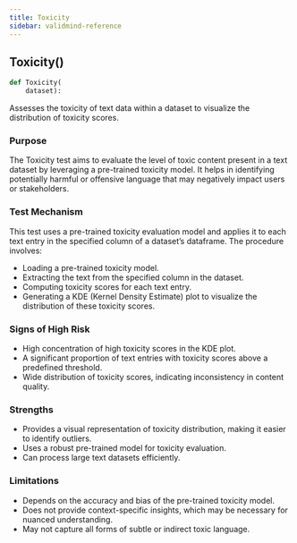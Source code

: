 ```yaml
---
title: Toxicity
sidebar: validmind-reference
---
```


## Toxicity[()]{.muted}

<!-- function.qmd.jinja2 - function signature -->

```python
def Toxicity(
    dataset):
```

Assesses the toxicity of text data within a dataset to visualize the distribution of toxicity scores.

### Purpose

The Toxicity test aims to evaluate the level of toxic content present in a text dataset by leveraging a pre-trained toxicity model. It helps in identifying potentially harmful or offensive language that may negatively impact users or stakeholders.

### Test Mechanism

This test uses a pre-trained toxicity evaluation model and applies it to each text entry in the specified column of a dataset’s dataframe. The procedure involves:

- Loading a pre-trained toxicity model.
- Extracting the text from the specified column in the dataset.
- Computing toxicity scores for each text entry.
- Generating a KDE (Kernel Density Estimate) plot to visualize the distribution of these toxicity scores.

### Signs of High Risk

- High concentration of high toxicity scores in the KDE plot.
- A significant proportion of text entries with toxicity scores above a predefined threshold.
- Wide distribution of toxicity scores, indicating inconsistency in content quality.

### Strengths

- Provides a visual representation of toxicity distribution, making it easier to identify outliers.
- Uses a robust pre-trained model for toxicity evaluation.
- Can process large text datasets efficiently.

### Limitations

- Depends on the accuracy and bias of the pre-trained toxicity model.
- Does not provide context-specific insights, which may be necessary for nuanced understanding.
- May not capture all forms of subtle or indirect toxic language.
